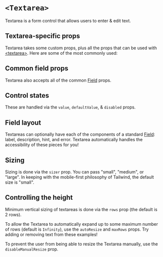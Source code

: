 


<Meta of={Stories} />

# `<Textarea>`

Textarea is a form control that allows users to enter & edit text.

## Textarea-specific props

Textarea takes some custom props, plus all the props that can be used with
[&lt;textarea&gt;](https://react.dev/reference/react-dom/components/textarea).
Here are some of the most commonly used:

<ArgTypes of={Textarea} sort="requiredFirst" />

## Common field props

Textarea also accepts all of the common [Field](/docs/components-field--docs)
props.

<ArgTypes of={FieldControl} sort="requiredFirst" />

## Control states

These are handled via the `value`, `defaultValue`, & `disabled` props.

<Canvas of={Stories.AllControlStates} sourceState="shown" />

## Field layout

Textareas can optionally have each of the components of a standard
[Field](/docs/components-field--docs): label, description, hint, and error.
Textarea automatically handles the accessibility of these pieces for you!

<Canvas of={Stories.Field} sourceState="shown" />

## Sizing

Sizing is done via the `sizer` prop. You can pass "small", "medium", or "large".
In keeping with the mobile-first philosophy of Tailwind, the default size is
"small".

<Canvas of={Stories.AllSizes} sourceState="shown" />

## Controlling the height

Minimum vertical sizing of textareas is done via the `rows` prop (the default is
2 rows).

<Canvas of={Stories.MinimumHeight} sourceState="shown" />

To allow the Textarea to automatically expand up to some maximum number of rows
(default is `Infinity`), use the `autoResize` and `maxRows` props. Try adding or
removing text from these examples!

<Canvas of={Stories.AllResizables} sourceState="shown" />

To prevent the user from being able to resize the Textarea manually, use the
`disableManualResize` prop.

<Canvas of={Stories.DisableManualResize} sourceState="shown" />
